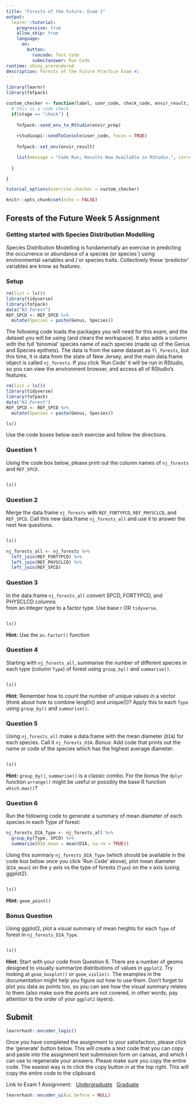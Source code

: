 ```yaml
---
title: "Forests of the Future: Exam 1"
output: 
  learnr::tutorial:
    progressive: true
    allow_skip: true
    language:
      en:
        button:
          runcode: Test Code
          submitanswer: Run Code
runtime: shiny_prerendered
description: Forests of the Future Practice Exam #1
---
```


```r
library(learnr)
library(fofpack)

custom_checker <- function(label, user_code, check_code, envir_result, evaluate_result, envir_prep, last_value, stage, ...) {
  # this is a code check
  if(stage == "check") {
    
    fofpack::send_env_to_RStudio(envir_prep)
    
    rstudioapi::sendToConsole(user_code, focus = TRUE)
    
    fofpack::set_env(envir_result)

    list(message = "Code Run; Results Now Available in RStudio.", correct = TRUE, type = "success", location = "append")
    
  }

}

tutorial_options(exercise.checker = custom_checker)

knitr::opts_chunk$set(echo = FALSE)
```

## Forests of the Future Week 5 Assignment {data-progressive=TRUE}

### Getting started with Species Distribution Modelling

Species Distribution Modelling is fundamentally an exercise in predicting the occurrence or abundance of a species (or species`) using environmental variables and / or species traits. Collectively these 'predictor' variables are know as features.

### Setup

```r
rm(list = ls())
library(tidyverse)
library(fofpack)
data("NJ_Forest")
REF_SPCD <- REF_SPCD %>%
  mutate(Species = paste(Genus, Species))
```

The following code loads the packages you will need for this exam, and the dataset you will be using (and clears the workspace). It also adds a column with the full 'binomial' species name of each species (made up of the Genus and Species epithets). The data is from the same dataset as `fl_forests`, but this time, it is data from the state of New Jersey, and the main data.frame object is called `nj_forests`. If you click 'Run Code' it will be run in RStudio, so you can view the environment browser, and access all of RStudio's features. 

```r
rm(list = ls())
library(tidyverse)
library(fofpack)
data("NJ_Forest")
REF_SPCD <- REF_SPCD %>%
  mutate(Species = paste(Genus, Species))
```

```r
ls()
```

Use the code boxes below each exercise and follow the directions.

### Question 1

Using the code box below, please print out the column names of `nj_forests` and
`REF_SPCD`. 

```r





```

```r
ls()
```

### Question 2

Merge the data.frame `nj_forests` with `REF_FORTYPCD`, `REF_PHYSCLCD`, and `REF_SPCD`. Call this new data.frame `nj_forests_all` and use it to answer the next few questions.

```r





```

```r
ls()
```

```r
nj_forests_all <- nj_forests %>%
  left_join(REF_FORTYPCD) %>%
  left_join(REF_PHYSCLCD) %>%
  left_join(REF_SPCD)
```


### Question 3

In the data.frame `nj_forests_all` convert SPCD,  FORTYPCD, and PHYSCLCD columns  
from an integer type to a factor type. Use base r OR `tidyverse`.

```r





```

```r
ls()
```

<div id="q3-hint">
**Hint:** Use the `as.factor()` function
</div>

### Question 4

Starting with `nj_forests_all`, summarise the number of different species in each type (column `Type`) of forest using `group_by()` and `summarise()`.

```r





```

```r
ls()
```

<div id="q4-hint">
**Hint:** Remember how to count the number of unique values in a vector (think about how to combine length() and unique())? Apply this to each `Type` using `group_by()` and `summarise()`.
</div>

### Question 5

Using `nj_forests_all` make a data.frame with the mean diameter (`DIA`) for each species. Call it `nj_forests_DIA`. *Bonus:* Add code that prints out the name or code of the species which has the highest average diameter.

```r





```

```r
ls()
```

<div id="q5-hint">
**Hint:** `group_by()`, `summarise()` is a classic combo. For the bonus the `dplyr` function `arrange()` might be useful or possibly the base R function `which.max()`?</div>


### Question 6

Run the following code to generate a summary of mean diameter of each species in each Type of forest:

```r
nj_forests_DIA_Type <- nj_forests_all %>%
  group_by(Type, SPCD) %>%
  summarize(DIA_mean = mean(DIA, na.rm = TRUE))
```

Using this summary `nj_forests_DIA_Type` (which should be available in the code box below once you click 'Run Code' above), plot mean diameter (`DIA_mean`) on the y axis vs the type of forests (`Type`) on the x axis (using ggplot2). 

```r





```

```r
ls()
```

<div id="q6-hint">
**Hint:** `geom_point()`
</div>

### Bonus Question

Using ggplot2, plot a visual summary of mean heights for each `Type` of forest in `nj_forests_DIA_Type`.

```r





```

```r
ls()
```

<div id="qbonus-hint">
**Hint:** Start with your code from Question 6. There are a number of geoms designed to visually summarize distributions of values in `ggplot2`. Try looking at `geom_boxplot()` or `geom_violin()`. The examples in the documentation might help you figure out how to use them. Don't forget to plot you data as points too, so you can see how the visual summary relates to them (also make sure the points are not covered, in other words, pay attention to the order of your `ggplot2` layers).
</div>

## Submit

```r
learnrhash::encoder_logic()
```

Once you have completed the assignment to your satisfaction, please click the 'generate' button below. This will create a text code that you can copy and paste into the assignment text submission form on canvas, and which I can use to regenerate your answers. Please make sure you copy the entire code. The easiest way is to click the copy button in at the top right. This will copy the entire code to the clipboard.  

Link to Exam 1 Assignment: \  
[Undergraduate](https://fiu.instructure.com/courses/147557/assignments/2005255) \  
[Graduate](https://fiu.instructure.com/courses/140925/assignments/2005259) \  


```r
learnrhash::encoder_ui(ui_before = NULL)
```

<!--
### Decode

```r
learnrhash::decoder_logic()
```

```r
learnrhash::decoder_ui()
```
-->

